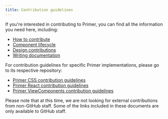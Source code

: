 ```yaml
---
title: Contribution guidelines
---
```




If you're interested in contributing to Primer, you can find all the information you need here, including:

- [How to contribute](/how-to-contribute)
- [Component lifecycle](/component-lifecycle)
- [Design contributions](/design)
- [Writing documentation](/writing-documentation)

For contribution guidelines for specific Primer implementations, please go to its respective repository:

- [Primer CSS contribution guidelines](https://github.com/primer/css/blob/main/CONTRIBUTING.md)
- [Primer React contribution guidelines](https://github.com/primer/react/blob/main/contributor-docs/CONTRIBUTING.md)
- [Primer ViewComponents contribution guidelines](https://primer.style/view-components/contributing)

<Note>Please note that at this time, we are not looking for external contributions from non-GitHub staff. Some of the links included in these documents are only available to GitHub staff.</Note>
